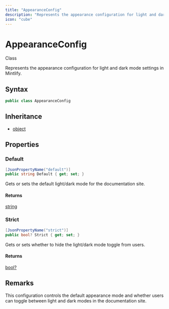 ```yaml
---
title: "AppearanceConfig"
description: "Represents the appearance configuration for light and dark mode settings in Mintlify."
icon: "cube"
---
```


# AppearanceConfig

<Badge variant="outline">Class</Badge>

Represents the appearance configuration for light and dark mode settings in Mintlify.

## Syntax

```csharp
public class AppearanceConfig
```

## Inheritance

- [object](https://learn.microsoft.com/dotnet/api/system.object)

## Properties

### Default

```csharp
[JsonPropertyName("default")]
public string Default { get; set; }
```

Gets or sets the default light/dark mode for the documentation site.

#### Returns

[string](https://learn.microsoft.com/dotnet/api/system.string)

### Strict

```csharp
[JsonPropertyName("strict")]
public bool? Strict { get; set; }
```

Gets or sets whether to hide the light/dark mode toggle from users.

#### Returns

[bool?](https://learn.microsoft.com/dotnet/api/system.boolean)


## Remarks

This configuration controls the default appearance mode and whether users can toggle
between light and dark modes in the documentation site.

